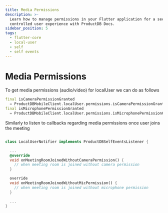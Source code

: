 ```yaml
---
title: Media Permissions
description: >-
  Learn how to manage permissions in your Flutter application for a secure and
  controlled user experience with ProductDB Docs.
sidebar_position: 5
tags:
  - flutter-core
  - local-user
  - self
  - self events
---
```


# Media Permissions

To get media permissions (audio/video) for localUser we can do as follows

```dart
final isCameraPermissionGranted
  = ProductDBMobileClient.localUser.permissions.isCameraPermissionGranted;
final isMicrophonePermissionGranted
  = ProductDBMobileClient.localUser.permissions.isMicrophonePermissionGranted;
```

Similarly to listen to callbacks regarding media permissions once user joins
the meeting

```dart

class LocalUserNotifier implements ProductDBSelfEventsListener {

  ...
  @override
  void onMeetingRoomJoinedWithoutCameraPermission() {
    // when meeting room is joined without camera permission
  }

  override
  void onMeetingRoomJoinedWithoutMicPermission() {
    // when meeting room is joined without microphone permission
  }

  ...
}
```

<head>
  <title>Flutter Core Media Permissions</title>
  <meta
    name="description"
    content="Learn how to manage permissions in your Flutter application for a secure and controlled user experience with ProductDB Docs."
  />
</head>
